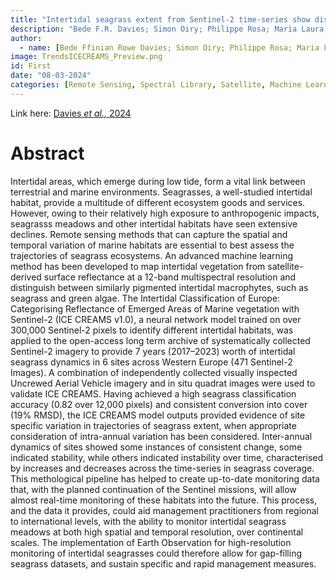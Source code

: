 ```yaml
---
title: "Intertidal seagrass extent from Sentinel-2 time-series show distinct trajectories in Western Europe."
description: "Bede F.R. Davies; Simon Oiry; Philippe Rosa; Maria Laura Zoffoli; Ana I. Sousa; Oliver R. Thomas; Dan A. Smale; Melanie C. Austen; Lauren Biermann; Martin J. Attrill; Alejandro Roman; Gabriel Navarro; Anne-Laure Barillé; Nicolas Harin; Daniel Clewley; Victor Martinez-Vicente; Pierre Gernez & Laurent Barillé"
author:
  - name: [Bede Ffinian Rowe Davies; Simon Oiry; Philippe Rosa; Maria Laura Zoffoli; Ana I. Sousa; Oliver R. Thomas; Dan A. Smale; Melanie C. Austen; Lauren Biermann; Martin J. Attrill; Alejandro Roman; Gabriel Navarro; Anne-Laure Barillé; Nicolas Harin; Daniel Clewley; Victor Martinez-Vicente; Pierre Gernez; Laurent Barillé]
image: TrendsICECREAMS_Preview.png
id: First
date: "08-03-2024"
categories: [Remote Sensing, Spectral Library, Satellite, Machine Learning, First Author, Europe, Neural Networks]
---
```



Link here: [Davies *et al.,* 2024](https://doi.org/10.1016/j.rse.2024.114340)

# Abstract

Intertidal areas, which emerge during low tide, form a vital link between terrestrial and marine environments. Seagrasses, a well-studied intertidal habitat, provide a multitude of different ecosystem goods and services. However, owing to their relatively high exposure to anthropogenic impacts, seagrasss meadows and other intertidal habitats have seen extensive declines. Remote sensing methods that can capture the spatial and temporal variation of marine habitats are essential to best assess the trajectories of seagrass ecosystems. An advanced machine learning method has been developed to map intertidal vegetation from satellite-derived surface reflectance at a 12-band multispectral resolution and distinguish between similarly pigmented intertidal macrophytes, such as seagrass and green algae. The Intertidal Classification of Europe: Categorising Reflectance of Emerged Areas of Marine vegetation with Sentinel-2 (ICE CREAMS v1.0), a neural network model trained on over 300,000 Sentinel-2 pixels to identify different intertidal habitats, was applied to the open-access long term archive of systematically collected Sentinel-2 imagery to provide 7 years (2017–2023) worth of intertidal seagrass dynamics in 6 sites across Western Europe (471 Sentinel-2 Images). A combination of independently collected visually inspected Uncrewed Aerial Vehicle imagery and in situ quadrat images were used to validate ICE CREAMS. Having achieved a high seagrass classification accuracy (0.82 over 12,000 pixels) and consistent conversion into cover (19% RMSD), the ICE CREAMS model outputs provided evidence of site specific variation in trajectories of seagrass extent, when appropriate consideration of intra-annual variation has been considered. Inter-annual dynamics of sites showed some instances of consistent change, some indicated stability, while others indicated instability over time, characterised by increases and decreases across the time-series in seagrass coverage. This methological pipeline has helped to create up-to-date monitoring data that, with the planned continuation of the Sentinel missions, will allow almost real-time monitoring of these habitats into the future. This process, and the data it provides, could aid management practitioners from regional to international levels, with the ability to monitor intertidal seagrass meadows at both high spatial and temporal resolution, over continental scales. The implementation of Earth Observation for high-resolution monitoring of intertidal seagrasses could therefore allow for gap-filling seagrass datasets, and sustain specific and rapid management measures.

